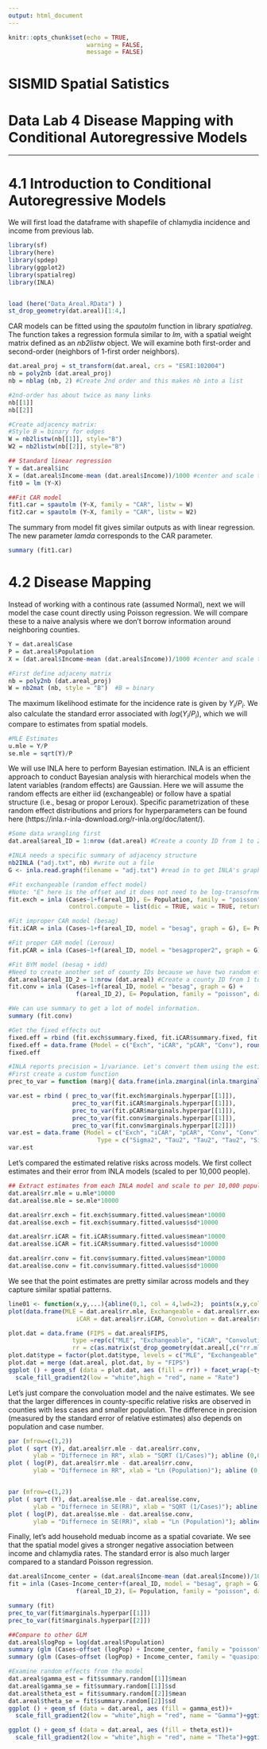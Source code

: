 ---
output: html_document
---
```{r setup, include=FALSE}
knitr::opts_chunk$set(echo = TRUE,
                      warning = FALSE,
                      message = FALSE)

```


# SISMID Spatial Satistics
# Data Lab 4 Disease Mapping with Conditional Autoregressive Models
***

# 4.1 Introduction to Conditional Autoregressive Models

We will first load the dataframe with shapefile of chlamydia incidence and income from previous lab.
 
```{r}
library(sf)
library(here)
library(spdep)
library(ggplot2)
library(spatialreg)
library(INLA)


load (here("Data_Areal.RData") )
st_drop_geometry(dat.areal)[1:4,]
```

CAR models can be fitted using the *spautolm* function in library *spatialreg*. The function takes a regression formula similar to *lm*, with a spatial weight matrix defined as an *nb2listw* object.  We will examine both first-order and second-order (neighbors of 1-first order neighbors).

```{r}
dat.areal_proj = st_transform(dat.areal, crs = "ESRI:102004")
nb = poly2nb (dat.areal_proj)
nb = nblag (nb, 2) #Create 2nd order and this makes nb into a list

#2nd-order has about twice as many links
nb[[1]]
nb[[2]] 

#Create adjacency matrix: 
#Style B = binary for edges
W = nb2listw(nb[[1]], style="B")
W2 = nb2listw(nb[[2]], style="B") 

## Standard linear regression
Y = dat.areal$inc
X = (dat.areal$Income-mean (dat.areal$Income))/1000 #center and scale to per $1,000
fit0 = lm (Y~X)

##Fit CAR model
fit1.car = spautolm (Y~X, family = "CAR", listw = W)
fit2.car = spautolm (Y~X, family = "CAR", listw = W2)
```

The summary from model fit gives similar outputs as with linear regression. The new parameter *lamda* corresponds to the CAR parameter. 
```{r}
summary (fit1.car)
```

# 4.2 Disease Mapping

Instead of working with a continous rate (assumed Normal), next we will model the case count directly using Poisson regression. We will compare these to a naive analysis where we don't borrow information around neighboring counties. 

```{r}
Y = dat.areal$Case
P = dat.areal$Population
X = (dat.areal$Income-mean (dat.areal$Income))/1000 #center and scale to per $1,000

#First define adjaceny matrix
nb = poly2nb (dat.areal_proj)
W = nb2mat (nb, style = "B")  #B = binary
```

The maximum likelihood estimate for the incidence rate is given by $Y_i/P_i$. We also calculate the standard error associated with $log (Y_i/P_i)$, which we will compare to estimates from spatial models.

```{r}
#MLE Estimates
u.mle = Y/P
se.mle = sqrt(Y)/P
```

We will use INLA here to perform Bayesian estimation. INLA is an efficient approach to conduct Bayesian analysis with hierarchical models when the latent variables (random effects) are Gaussian. Here we will assume the random effects are either iid (exchangeable) or follow have a spatial structure (i.e., besag or propor Leroux). Specific parametrization of these random effect distributions and priors for hyperparameters can be found here (https://inla.r-inla-download.org/r-inla.org/doc/latent/).

```{r}
#Some data wrangling first
dat.areal$areal_ID = 1:nrow (dat.areal) #Create a county ID from 1 to 226

#INLA needs a specific summary of adjacency structure
nb2INLA ("adj.txt", nb) #write out a file
G <- inla.read.graph(filename = "adj.txt") #read in to get INLA's graph format

#Fit exchangeable (random effect model)
#Note: "E" here is the offset and it does not need to be log-transofrmed
fit.exch = inla (Cases~1+f(areal_ID), E= Population, family = "poisson", data = dat.areal,
                 control.compute = list(dic = TRUE, waic = TRUE, return.marginals.predictor=TRUE))

#Fit improper CAR model (besag)
fit.iCAR = inla (Cases~1+f(areal_ID, model = "besag", graph = G), E= Population, family = "poisson", data = dat.areal,control.compute = list(dic = TRUE, waic = TRUE))

#Fit proper CAR model (Leroux)
fit.pCAR = inla (Cases~1+f(areal_ID, model = "besagproper2", graph = G), E= Population, family = "poisson", data = dat.areal,control.compute = list(dic = TRUE, waic = TRUE))

#Fit BYM model (besag + idd)
#Need to create another set of county IDs because we have two random effect distributions
dat.areal$areal_ID_2 = 1:nrow (dat.areal) #Create a county ID from 1 to 226
fit.conv = inla (Cases~1+f(areal_ID, model = "besag", graph = G) + 
                   f(areal_ID_2), E= Population, family = "poisson", data = dat.areal,control.compute = list(dic = TRUE, waic = TRUE))

#We can use summary to get a lot of model information.
summary (fit.conv)

#Get the fixed effects out
fixed.eff = rbind (fit.exch$summary.fixed, fit.iCAR$summary.fixed, fit.pCAR$summary.fixed, fit.conv$summary.fixed)
fixed.eff = data.frame (Model = c("Exch", "iCAR", "pCAR", "Conv"), round(fixed.eff, 2))
fixed.eff

#INLA reports precision = 1/variance. Let's convert them using the estimated posterior marginal distribution
#First create a custom function
prec_to_var = function (marg){ data.frame(inla.zmarginal(inla.tmarginal(function(x){(1/x)},marg), silent=TRUE))}

var.est = rbind ( prec_to_var(fit.exch$marginals.hyperpar[[1]]), 
                  prec_to_var(fit.iCAR$marginals.hyperpar[[1]]), 
                  prec_to_var(fit.pCAR$marginals.hyperpar[[1]]),
                  prec_to_var(fit.conv$marginals.hyperpar[[1]]),
                  prec_to_var(fit.conv$marginals.hyperpar[[2]]))
var.est = data.frame (Model = c("Exch", "iCAR", "pCAR", "Conv", "Conv"),
                         Type = c("Sigma2", "Tau2", "Tau2", "Tau2", "Sigma2"), round(var.est, 2))
var.est

```

Let's compared the estimated relative risks across models. We first collect estimates and their error from INLA models (scaled to per 10,000 people).

```{r}

## Extract estimates from each INLA model and scale to per 10,000 population
dat.areal$rr.mle = u.mle*10000
dat.areal$se.mle = se.mle*10000

dat.areal$rr.exch = fit.exch$summary.fitted.values$mean*10000
dat.areal$se.exch = fit.exch$summary.fitted.values$sd*10000

dat.areal$rr.iCAR = fit.iCAR$summary.fitted.values$mean*10000
dat.areal$se.iCAR = fit.iCAR$summary.fitted.values$sd*10000

dat.areal$rr.conv = fit.conv$summary.fitted.values$mean*10000
dat.areal$se.conv = fit.conv$summary.fitted.values$sd*10000
```

We see that the point estimates are pretty similar across models and they capture similar spatial patterns. 

```{r}
line01 <- function(x,y,...){abline(0,1, col = 4,lwd=2);  points(x,y,col=2)}
plot(data.frame(MLE = dat.areal$rr.mle, Exchangeable = dat.areal$rr.exch, 
                   iCAR = dat.areal$rr.iCAR, Convolution = dat.areal$rr.conv), panel=line01)

plot.dat = data.frame (FIPS = dat.areal$FIPS,
                  type =rep(c("MLE", "Exchangeable", "iCAR", "Convolution"), each = nrow (dat.areal)),
                  rr = c(as.matrix(st_drop_geometry(dat.areal[,c("rr.mle", "rr.exch", "rr.iCAR", "rr.conv")]))))
plot.dat$type = factor(plot.dat$type, levels = c("MLE", "Exchangeable", "iCAR", "Convolution"))
plot.dat = merge (dat.areal, plot.dat, by = "FIPS")
ggplot () + geom_sf (data = plot.dat, aes (fill = rr)) + facet_wrap(~type)+
  scale_fill_gradient2(low = "white",high = "red", name = "Rate")
```

Let's just compare the convoluation model and the naive estimates. We see that the larger differences in county-specific relative risks are observed in counties with less cases and smaller population.
The difference in precision (measured by the standard error of relative estimates) also depends on population and case number.

```{r}
par (mfrow=c(1,2))
plot ( sqrt (Y), dat.areal$rr.mle - dat.areal$rr.conv,
       ylab = "Differnece in RR", xlab = "SQRT (1/Cases)"); abline (0,0, col = "blue")
plot ( log(P), dat.areal$rr.mle - dat.areal$rr.conv,
       ylab = "Differnece in RR", xlab = "Ln (Population)"); abline (0,0, col = "blue")


par (mfrow=c(1,2))
plot ( sqrt (Y), dat.areal$se.mle - dat.areal$se.conv,
       ylab = "Differnece in SE(RR)", xlab = "SQRT (1/Cases)"); abline (0,0, col = "blue")
plot ( log(P), dat.areal$se.mle - dat.areal$se.conv,
       ylab = "Differnece in SE(RR)", xlab = "Ln (Population)"); abline (0,0, col = "blue")

```

Finally, let's add household meduab income as a spatial covariate. We see that the spatial model gives a stronger negative association between income and chlamydia rates. The standard error is also much larger compared to a standard Poisson regression.

```{r}
dat.areal$Income_center = (dat.areal$Income-mean (dat.areal$Income))/1000
fit = inla (Cases~Income_center+f(areal_ID, model = "besag", graph = G) + 
                   f(areal_ID_2), E= Population, family = "poisson", data = dat.areal,control.compute = list(dic = TRUE, waic = TRUE))

summary (fit)
prec_to_var(fit$marginals.hyperpar[[1]])
prec_to_var(fit$marginals.hyperpar[[2]])

##Compare to other GLM
dat.areal$logPop = log(dat.areal$Population)
summary (glm (Cases~offset (logPop) + Income_center, family = "poisson", data = dat.areal))
summary (glm (Cases~offset (logPop) + Income_center, family = "quasipoisson", data = dat.areal))

#Examine random effects from the model
dat.areal$gamma_est = fit$summary.random[[1]]$mean
dat.areal$gamma_se = fit$summary.random[[1]]$sd
dat.areal$theta_est = fit$summary.random[[2]]$mean
dat.areal$theta_se = fit$summary.random[[2]]$sd
ggplot () + geom_sf (data = dat.areal, aes (fill = gamma_est))+ 
  scale_fill_gradient2(low = "white",high = "red", name = "Gamma")+ggtitle("Spatial Random Effect Estimates")

ggplot () + geom_sf (data = dat.areal, aes (fill = theta_est))+ 
  scale_fill_gradient2(low = "white",high = "red", name = "Theta")+ggtitle("Independent Random Effect Estimates")

                                                                      
```

